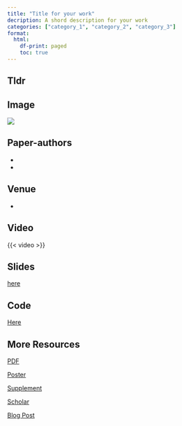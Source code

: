 ```yaml
---
title: "Title for your work"
decription: A shord description for your work
categories: ["category_1", "category_2", "category_3"]
format: 
  html:
    df-print: paged
    toc: true
---
```


## Tldr 

<a-short-paragraph-describing-your-work>

## Image  

![](<link-for-your-image>)

## Paper-authors
- [<author-1-name>](<link-for-author-1-page-or-scholar>)
- [<author-2-name>](<link-for-author-2-page-or-scholar>)

## Venue
- [<venue-name>](<link-for-venue>)

## Video   

{{< video <link-for-video> >}}

## Slides
[here](link-for-slides)

## Code
[Here](<link-for-repo>)

## More Resources

[PDF](<link-for-pdf>)

[Poster](<link-for-poster>)

[Supplement](<link-for-supplement.)

[Scholar](<link-for-scholar>)

[Blog Post](../../posts/<name-of-related-blog-post>/)